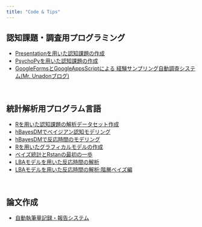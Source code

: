 ```yaml
---
title: "Code & Tips"
---
```

## 認知課題・調査用プログラミング
- [Presentationを用いた認知課題の作成](how-to-presentation.html)
- [PsychoPyを用いた認知課題の作成](how-to-psychopy.html)
- [GoogleFormsとGoogleAppsScriptによる
経験サンプリング自動調査システム(Mr. Unadonブログ)](https://mrunadon.github.io/%E7%B0%A1%E5%8D%984%E3%82%B9%E3%83%86%E3%83%83%E3%83%97%E3%81%A7%E7%B5%8C%E9%A8%93%E3%82%B5%E3%83%B3%E3%83%97%E3%83%AA%E3%83%B3%E3%82%B0%E8%87%AA%E5%8B%95%E8%AA%BF%E6%9F%BB%E3%82%B7%E3%82%B9%E3%83%86%E3%83%A0%E3%81%AE%E6%A7%8B%E7%AF%89/)

<br />



## 統計解析用プログラム言語
- [Rを用いた認知課題の解析データセット作成](how-to-dataHandling.html)
- [hBayesDMでベイジアン認知モデリング](how-to-hBayesDM.html)
- [hBayesDMで反応時間のモデリング](how-to-hBayesDM-RT.html)
- [Rを用いたグラフィカルモデルの作成](how-to-graphicalModel.html)
- [ベイズ統計とRstanの最初の一歩](how-to-start-rstan.html)
- [LBAモデルを用いた反応時間の解析](https://ykunisato.github.io/lbaStan/lbaStan.html)
- [LBAモデルを用いた反応時間の解析:階層ベイズ編](https://ykunisato.github.io/hlbaStan/hlbaStan.html)

<br />

## 論文作成
- [自動執筆量記録・報告システム](how-to-google-doc.html)